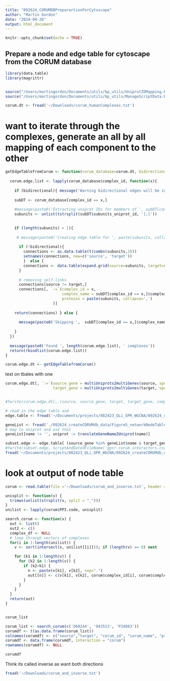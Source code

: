```yaml
---
title: "092624_CORUMDBPreparartionForCytoscape"
author: "Martin Gordon"
date: "2024-09-26"
output: html_document
---
```


```r
knitr::opts_chunk$set(echo = TRUE)
```

## Prepare a node and edge table for cytoscape from the CORUM database

```r
library(data.table)
library(magrittr)


source("/Users/martingordon/Documents/utils/bp_utils/UniprotIDMapping.R")
source("/Users/martingordon/Documents/utils/bp_utils/ManageScriptData.R")
```


```r
corum.dt <- fread('~/Downloads/corum_humanComplexes.txt')
```
# want to iterate through the complexes, generate an all by all mapping of each component to the other

```r
getEdgeTablefromCorum <- function(corum_database=corum.dt, bidirectional=F){
  
  corum.edge.list <- lapply(corum_database$complex_id, function(x){
    
    if (bidirectional){ message('Warning bidirectional edges will be included in the final output. To remove use the option bidirectional=F') }
  
    subDT <- corum_database[complex_id == x,]
    
    #message(paste0('Extracting uniprot IDs for members of ', subDT[complex_id == x,]$complex_name))
    subunits <- unlist(tstrsplit(subDT$subunits_uniprot_id, '[;]'))

  
    if (length(subunits) > 1){
    
     # message(paste0('Creating edge table for ', paste(subunits, collapse = ', '))) 
    
      if (!bidirectional){
        connections <- as.data.table(t(combn(subunits,2)))
        setnames(connections, new=c('source', 'target'))
        }  else {
        connections <- data.table(expand.grid(source=subunits, target=subunits))
      }
    
      # removing self-links
      connections[source != target,]
      connections[, `:=`(complex_id = x,
                         complex_name = subDT[complex_id == x,]$complex_name,
                         proteins = paste(subunits, collapse=',')
                     )]
   
    return(connections) } else {
    
      message(paste0('Skipping ',  subDT[complex_id == x,]$complex_name, ' as only ', length(subunits), ' members')) 
    
    } 
  })
  
  message(paste0('Found ', length(corum.edge.list), ' complexes'))
  return(rbindlist(corum.edge.list))
}

corum.edge.dt <- getEdgeTablefromCorum()
```
test on tbales with one
```r
corum.edge.dt[, `:=`(source_gene = multiUniprots2multiGenes(source, species='HUMAN'),
                     target_gene = multiUniprots2multiGenes(target, species='HUMAN'))]


#fwrite(corum.edge.dt[,.(source, source_gene, target, target_gene, complex_id, complex_name, proteins)], ScriptAndDatedFileName('corumHumanEdgetable.csv'))

# read in the edge table and 
edge.table <- fread('~/Documents/projects/082423_QLi_GPR_WGCNA/092624_createCORUMdb_data/2024_09_26_corumHumanEdgetable.csv')

geneList <- fread('./092624_createCORUMdb_data/Figure5_networkNodeTable_09262024.csv')
# map to uniprot and use that
geneList[name != '', uniprot := translateGeneName2Uniprot(name)]

subset.edge <- edge.table[ (source_gene %in% geneList$name & target_gene %in% geneList$name), ]
#fwrite(subset.edge, ScriptAndDatedFileName('gpcr.corum.interactors.csv'))
fread('~/Documents/projects/082423_QLi_GPR_WGCNA/092624_createCORUMdb_data/2024_09_26_gpcr.corum.interactors.csv')
```


# look at output of node table
```r
corum <- read.table(file ='~/Downloads/corum_and_inverse.txt', header = T, sep = "\t", stringsAsFactors = F)

unisplit <- function(v) {
  trimws(unlist(strsplit(v, split = "_")))
}
unilist <- lapply(corum$PPI.code, unisplit)

search_corum <- function(x) {
  out <- list()
  out2 <- c()
  complex_df <- NULL
  # loop through vectors of complexes
  for(i in 1:length(unilist)) {
    v <- sort(intersect(x, unilist[[i]])); if (length(v) == 0) next

    for (k1 in 1:length(v)) {
      for (k2 in 1:length(v)) {
        if (k2>k1) {
          n <- paste(v[k1], v[k2], sep=".")
          out[[n]] <- c(v[k1], v[k2], corum$complex_id[i], corum$complex_name[i], paste(v, collapse=" "))
        }
      }
    }
  }
  return(out)
}


corum_list

corum_list <- search_corum(c('O60244', 'O43513', 'P24863'))
corumdf <- t(as.data.frame(corum_list))
colnames(corumdf) <- c("source","target", "corum_id", "corum_name", "protein_list")
corumdf <- data.frame(corumdf, interaction = "corum")
rownames(corumdf) <- NULL

corumdf
```

Think its called inverse as want both directions
```r
fread('~/Downloads/corum_and_inverse.txt')
```


